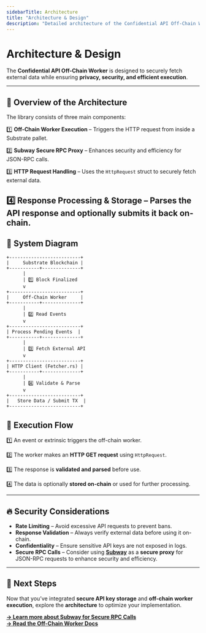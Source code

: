 ```yaml
---
sidebarTitle: Architecture
title: "Architecture & Design"
description: "Detailed architecture of the Confidential API Off-Chain Worker."
---
```



# Architecture & Design

The **Confidential API Off-Chain Worker** is designed to securely fetch external data while ensuring **privacy, security, and efficient execution**.

---

## **📌 Overview of the Architecture**

The library consists of three main components:

1️⃣ **Off-Chain Worker Execution** – Triggers the HTTP request from inside a Substrate pallet.  

2️⃣ **Subway Secure RPC Proxy** – Enhances security and efficiency for JSON-RPC calls.  

3️⃣ **HTTP Request Handling** – Uses the `HttpRequest` struct to securely fetch external data.  

4️⃣ **Response Processing & Storage** – Parses the API response and optionally submits it back on-chain.  
---

## **📌 System Diagram**
```
+--------------------------+
|     Substrate Blockchain |
+-----------+--------------+
      |
      | 1️⃣ Block Finalized
      v
+--------------------------+
|     Off-Chain Worker     |
+-----------+--------------+
      |
      | 2️⃣ Read Events
      v
+--------------------------+
| Process Pending Events  |
+-----------+--------------+
      |
      | 3️⃣ Fetch External API
      v
+--------------------------+
| HTTP Client (Fetcher.rs) |
+-----------+--------------+
      |
      | 4️⃣ Validate & Parse
      v
+--------------------------+
|   Store Data / Submit TX  |
+--------------------------+

  ```

## **📌 Execution Flow**

1️⃣ An event or extrinsic triggers the off-chain worker.  

2️⃣ The worker makes an **HTTP GET request** using `HttpRequest`.  

3️⃣ The response is **validated and parsed** before use.  

4️⃣ The data is optionally **stored on-chain** or used for further processing.  

---

## 🔥 **Security Considerations**

- **Rate Limiting** – Avoid excessive API requests to prevent bans.  
- **Response Validation** – Always verify external data before using it on-chain.  
- **Confidentiality** – Ensure sensitive API keys are not exposed in logs.  
- **Secure RPC Calls** – Consider using [**Subway**](https://github.com/AcalaNetwork/subway) as a **secure proxy** for JSON-RPC requests to enhance security and efficiency.  

---

## 🎯 **Next Steps**  

Now that you’ve integrated **secure API key storage** and **off-chain worker execution**, explore the **architecture** to optimize your implementation.  

[**→ Learn more about Subway for Secure RPC Calls**](https://github.com/AcalaNetwork/subway)  
[**→ Read the Off-Chain Worker Docs**](/docs)  